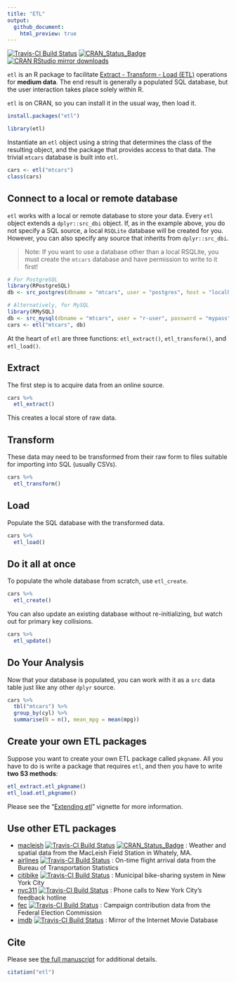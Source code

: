 ```yaml
---
title: "ETL"
output:
  github_document:
    html_preview: true
---
```


[![Travis-CI Build Status](https://travis-ci.org/beanumber/etl.svg?branch=master)](https://travis-ci.org/beanumber/etl)
[![CRAN_Status_Badge](http://www.r-pkg.org/badges/version/etl)](https://cran.r-project.org/package=etl)
[![CRAN RStudio mirror downloads](http://cranlogs.r-pkg.org/badges/etl)](http://www.r-pkg.org/pkg/etl)

`etl` is an R package to facilitate [Extract - Transform - Load (ETL)](https://en.wikipedia.org/wiki/Extract,_transform,_load) operations for **medium data**. The end result is generally a populated SQL database, but the user interaction takes place solely within R.

`etl` is on CRAN, so you can install it in the usual way, then load it. 

```r
install.packages("etl")
```

```r
library(etl)
```

Instantiate an `etl` object using a string that determines the class of the resulting object, and the package that provides access to that data. The trivial `mtcars` database is built into `etl`.

```r
cars <- etl("mtcars")
class(cars)
```

## Connect to a local or remote database

`etl` works with a local or remote database to store your data. Every `etl` object extends a `dplyr::src_dbi` object. If, as in the example above, you do not specify a SQL source, a local `RSQLite` database will be created for you. However, you can also specify any source that inherits from `dplyr::src_dbi`.

> Note: If you want to use a database other than a local RSQLite, you must create the `mtcars` database and have permission to write to it first!

```r
# For PostgreSQL
library(RPostgreSQL)
db <- src_postgres(dbname = "mtcars", user = "postgres", host = "localhost")

# Alternatively, for MySQL
library(RMySQL)
db <- src_mysql(dbname = "mtcars", user = "r-user", password = "mypass", host = "localhost")
cars <- etl("mtcars", db)
```

At the heart of `etl` are three functions: `etl_extract()`, `etl_transform()`, and `etl_load()`. 

## Extract

The first step is to acquire data from an online source. 

```r
cars %>%
  etl_extract()
```

This creates a local store of raw data. 

## Transform

These data may need to be transformed from their raw form to files suitable for importing into SQL (usually CSVs).

```r
cars %>%
  etl_transform()
```

## Load

Populate the SQL database with the transformed data. 

```r
cars %>%
  etl_load()
```

## Do it all at once

To populate the whole database from scratch, use `etl_create`. 

```r
cars %>%
  etl_create()
```

You can also update an existing database without re-initializing, but watch out for primary key collisions.

```r
cars %>%
  etl_update()
```

## Do Your Analysis

Now that your database is populated, you can work with it as a `src` data table just like any other `dplyr` source. 
```r
cars %>%
  tbl("mtcars") %>%
  group_by(cyl) %>%
  summarise(N = n(), mean_mpg = mean(mpg))
```

## Create your own ETL packages

Suppose you want to create your own ETL package called `pkgname`. All you have to do is write a package that requires `etl`, and then you have to write **two S3 methods**:

```r
etl_extract.etl_pkgname()
etl_load.etl_pkgname()
```

Please see the "[Extending etl](https://github.com/beanumber/etl/blob/master/vignettes/extending_etl.Rmd)" vignette for more information. 

## Use other ETL packages

- [macleish](https://github.com/beanumber/etl) [![Travis-CI Build Status](https://travis-ci.org/beanumber/macleish.svg?branch=master)](https://travis-ci.org/beanumber/macleish) [![CRAN_Status_Badge](http://www.r-pkg.org/badges/version/macleish)](https://cran.r-project.org/package=macleish) :
 Weather and spatial data from the MacLeish Field Station in Whately, MA. 
- [airlines](https://github.com/beanumber/airlines) [![Travis-CI Build Status](https://travis-ci.org/beanumber/airlines.svg?branch=master)](https://travis-ci.org/beanumber/airlines) : On-time flight arrival data from the Bureau of Transportation Statistics
- [citibike](https://github.com/beanumber/citibike) [![Travis-CI Build Status](https://travis-ci.org/beanumber/citibike.svg?branch=master)](https://travis-ci.org/beanumber/citibike) : Municipal bike-sharing system in New York City
- [nyc311](https://github.com/beanumber/nyc311) [![Travis-CI Build Status](https://travis-ci.org/beanumber/nyc311.svg?branch=master)](https://travis-ci.org/beanumber/nyc311) : Phone calls to New York City's feedback hotline
- [fec](https://github.com/beanumber/fec) [![Travis-CI Build Status](https://travis-ci.org/beanumber/fec.svg?branch=master)](https://travis-ci.org/beanumber/fec) : Campaign contribution data from the Federal Election Commission
- [imdb](https://github.com/beanumber/imdb) [![Travis-CI Build Status](https://travis-ci.org/beanumber/imdb.svg?branch=master)](https://travis-ci.org/beanumber/imdb) : Mirror of the Internet Movie Database

## Cite

Please see [the full manuscript](https://arxiv.org/abs/1708.07073) for additional details.

```r
citation("etl")
```
